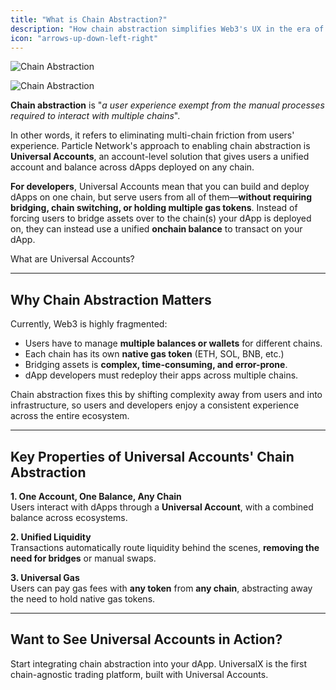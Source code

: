 ```yaml
---
title: "What is Chain Abstraction?"
description: "How chain abstraction simplifies Web3's UX in the era of 1000 chains."
icon: "arrows-up-down-left-right"
---
```


<Frame caption="Chain Abstraction visualized.">
  <img
    className="block dark:hidden"
    src="/intro/images/cha-overview.png"
    alt="Chain Abstraction"
  />

  <img
    className="hidden dark:block"
    src="/intro/images/cha-overview.png"
    alt="Chain Abstraction"
  />
</Frame>

**Chain abstraction** is "_a user experience exempt from the manual processes required to interact with multiple chains_".

In other words, it refers to eliminating multi-chain friction from users' experience. Particle Network's approach to enabling chain abstraction is **Universal Accounts**, an account-level solution that gives users a unified account and balance across dApps deployed on any chain.

**For developers**, Universal Accounts mean that you can build and deploy dApps on one chain, but serve users from all of them—**without requiring bridging, chain switching, or holding multiple gas tokens**. Instead of forcing users to bridge assets over to the chain(s) your dApp is deployed on, they can instead use a unified **onchain balance** to transact on your dApp.

<Card title="Introduction to Universal Accounts" icon="code" href="/intro/universal-accounts">
  What are Universal Accounts?
</Card>

---

## Why Chain Abstraction Matters

Currently, Web3 is highly fragmented:

- Users have to manage **multiple balances or wallets** for different chains.
- Each chain has its own **native gas token** (ETH, SOL, BNB, etc.)
- Bridging assets is **complex, time-consuming, and error-prone**.
- dApp developers must redeploy their apps across multiple chains.

Chain abstraction fixes this by shifting complexity away from users and into infrastructure, so users and developers enjoy a consistent experience across the entire ecosystem.

---

## Key Properties of Universal Accounts' Chain Abstraction

**1. One Account, One Balance, Any Chain**\
Users interact with dApps through a **Universal Account**, with a combined balance across ecosystems.

**2. Unified Liquidity**\
Transactions automatically route liquidity behind the scenes, **removing the need for bridges** or manual swaps.

**3. Universal Gas**\
Users can pay gas fees with **any token** from **any chain**, abstracting away the need to hold native gas tokens.

---

## Want to See Universal Accounts in Action?

<CardGroup cols="2">
  <Card title="Build with Universal Accounts" icon="code" href="/universal-accounts/cha/web-quickstart">
    Start integrating chain abstraction into your dApp.
  </Card>
  <Card title="Try UniversalX" icon="layer-group" href="https://universalx.app">
    UniversalX is the first chain-agnostic trading platform, built with Universal Accounts.
  </Card>
</CardGroup>
